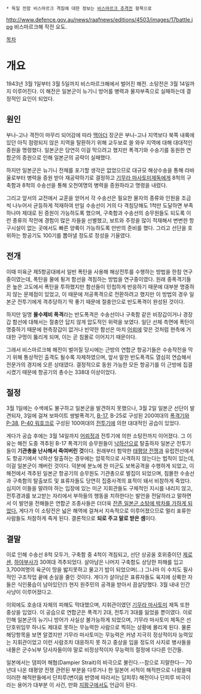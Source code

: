  * 독일 전함 비스마르크 격침에 대한 정보는 [[비스마르크 추격전]] 항목으로

http://www.defence.gov.au/news/raafnews/editions/4503/images/17battle.jpg
비스마르크해 작전 요도.

[[목차]]
= 개요 =
1943년 3월 1일부터 3월 5일까지 비스마르크해에서 벌어진 해전. 소탕전은 3월 14일까지 이루어진다. 이 해전은 일본군이 뉴기니 방어를 병력과 물자부족으로 실패하는데 결정적인 요인이 되었다.

== 원인 ==
부나-고나 격전이 마무리 되어감에 따라 [[맥아더]] 장군은 부나-고나 지역보다 북쪽 내륙에 있던 아직 점령되지 않은 지역을 탈환하기 위해 교두보로 쓸 와우 지역에 대해 대대적인 증원을 명령했다. 일본군은 당연히 이걸 막으려고 했지만 폭격기와 수송기를 동원한 연합군의 증원으로 인해 일본군의 공략이 실패했다.

하지만 일본군은 뉴기니 전체를 포기할 생각은 없었으므로 대규모 해상수송을 통해 라바울로부터 병력을 증원 받아 재공략하기로 결정하고 [[기무라 마사토미]]제독에게 8척의 구축함과 8척의 수송선을 통해 오천여명의 병력을 증원하라고 명령을 내렸다.

그리고 앞서의 교전에서 교훈을 얻어서 각 수송선은 필요한 물자의 종류와 인원을 조금씩 나누어서 균등하게 적재하여 만일 수송선이 거의 다 격침당해도 1척만 도달하면 부족하나마 제대로 된 증원이 가능하도록 했으며, 구축함과 수송선의 승무원들도 되도록 이런 종류의 작전에 경험이 많은 자들을 선별했고, 보트와 주정을 많이 적재해서 변변한 항구시설이 없는 곳에서도 빠른 양륙이 가능하도록 만반의 준비를 했다. 그리고 선단을 호위하는 항공기도 100기를 뽑아낼 정도로 정성을 기울였다.

== 전개 ==
이때 미육군 제5항공대에서 일반 폭탄을 사용해 해상전투를 수행하는 방법을 한참 연구중이였는데, 폭탄을 물에 튕겨 함선을 격침하는 방법을 연구중이였다. 원래 중폭격기들은 높은 고도에서 폭탄을 투하했지만 함선들이 민첩하게 반응하기 때문에 대부분 명중하지 않는 문제점이 있었고, 이 때문에 저공폭격으로 전환하려고 했지만 이 방법의 경우 일본군 전투기에게 격추당하기 딱 좋기 때문에 절충안으로 반도폭격이 완성된 것이다.

하지만 일명 '''물수제비 폭격'''라는 반도폭격은 수송선이나 구축함 같은 비장갑이거나 경장갑 함선에 대해서는 절충안 답지 않게 압도적인 위력을 보였다. 일단 선체 측면에 폭탄이 명중하기 때문에 현측장갑이 없거나 빈약한 함선은 마치 [[어뢰]]에 맞은 것처럼 현측에 거대한 구멍이 뚫리게 되며, 이는 곧 침몰로 이어지기 때문이다.

그래서 비스마르크해 해전이 벌어질 당시에는 근방의 연합군 항공기들은 수송작전을 막기 위해 통상적인 출격도 될수록 자제하였으며, 앞서 말한 반도폭격도 열심히 연습해서 전문가의 경지에 오른 상태였다. 결정적으로 동원 가능한 모든 항공기를 이 근방에 집결시켰기 때문에 항공기의 총수는 338대 이상이었다.

== 절정 ==
3월 1일에는 수색에도 불구하고 일본군을 발견하지 못했으나, 3월 2일 일본군 선단이 발견되자, 3일에 걸쳐 보파이트 쌍발폭격기, [[B-17]], B-25로 구성된 200여대의 [[폭격기]]와 [[P-38]], [[P-40 워호크]]로 구성된 100여대의 [[전투기]]에 의한 대대적인 공습이 있었다.

게다가 공습 후에는 3월 14일까지 [[어뢰정]]과 전투기에 의한 소탕전까지 이어졌다. 그 이유는 해전 도중 격추된 B-17 폭격기의 승무원들이 [[낙하산]]으로 탈출하자 일본군 전투기들이 '''기관총을 난사해서 죽여버린 것'''이다. 원래부터 험악한 [[태평양 전쟁]]과 유럽전선에서도 항공기에서 낙하산 탈출하는 경우에는 암묵적으로 사격하지 않는다는 법칙이 있는데, 이걸 일본군이 깨버린 것이다. 덕분에 분노에 찬 미군도 보복공격을 수행하게 되었고, 이 해전에서 격추된 일본군 항공기의 승무원도 기관총으로 벌집이 되었으며, 침몰한 수송선과 구축함의 탈출보트 및 표류자들도 당연히 집중사격의 표적이 돼서 비참하게 죽었다. 심지어 이들을 말려야 하는 입장에 있는 미군 지휘관들도 구체적인 지시를 내리지 않고, 전투경과를 보고받는 자리에서 부하들의 행동을 치하한다는 발언을 전달하라고 말하면서 이 발언을 전해들은 연합군 조종사들은 더더욱 [http://blog.naver.com/PostView.nhn?blogId=imkcs0425&logNo=60092144282&categoryNo=29&parentCategoryNo=0&viewDate=&currentPage=1&postListTopCurrentPage=1&userTopListOpen=true&userTopListCount=10&userTopListManageOpen=false&userTopListCurrentPage=1 잔존 일본군 소탕에 박차를 가하게 되었다.] 게다가 이 소탕전은 넓은 해역에 걸쳐서 지속적으로 이루어졌으므로 멀리 표류한 사람들도 처참하게 죽게 된다. 결론적으로 '''되로 주고 말로 받은 셈'''이다. 

== 결말 ==
이로 인해 수송선 8척 모두가, 구축함 중 4척이 격침되고, 선단 상공을 호위중이던 [[제로센]], [[하야부사]]가 30여대 격추되었다. 살아남은 나머지 구축함도 상당한 피해를 입고 3,700여명의 육군이 땅을 밟지못하고 물고기 밥이 되었으며(...) 그나마 이 수치도 필사적인 구조작업 끝에 손실을 줄인 것이다. 게다가 살아남은 표류자들도 육지에 상륙한 자들은 식인풍습이 남아있던(!) 현지 원주민의 공격을 받아서 끔살당했다. 3월 내내 인간사냥이 이루어졌다고.

이외에도 호송대 자체의 피해도 막대했으며, 지휘관이였던 [[기무라 마사토미]] 제독 또한 중상을 입었다. 이 공습으로 연합군은 폭격기 2대, 전투기 3대를 잃었을 뿐이였다. 이로 인해 일본군의 뉴기니 방어가 사실상 불가능하게 되었으며, 기무라 마사토미 제독은 선단호위임무 하나도 제대로 못하는 무능력한 사람으로 찍히는 상황에 몰리게 된다. 물론 해당항목을 보면 알겠지만 기무라 마사토미는 무능력은 커녕 지극히 정상적이자 능력있는 지휘관이었고 이런 사람조차 대응하지 못 하고 중상을 입을 정도의 사지로 병사들을 내몰은 군수뇌부 당사자들이야 말로 비정상적이자 무능력의 절정에 다다른 인간들.

일본에서는 댐피어 해협(Dampier Strait)의 비극으로 불린다.--참으로 지랄한다-- 70년대 나온 태평양 전쟁 관련된 부분을 다루거나 한 일본어 서적이 해적판으로 나왔을때 이러한 해적판들에서 단피루(변이음 반영에 따라서는 담피루) 해전이나 단피루 비극이라는 용어가 대부분 이 사건, 만화 [[지팡구]]에서도 언급이 된다.

